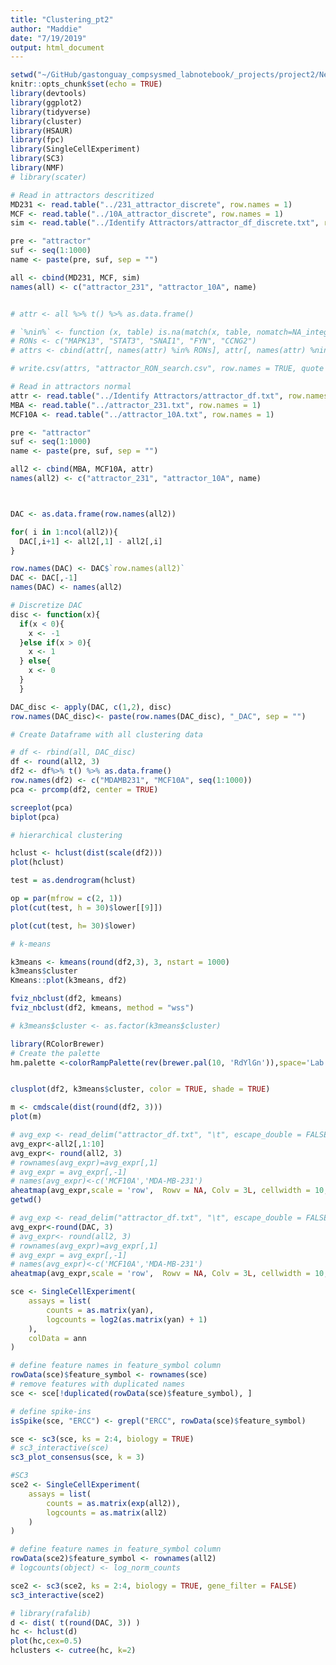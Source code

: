 ```yaml
---
title: "Clustering_pt2"
author: "Maddie"
date: "7/19/2019"
output: html_document
---
```


```r
setwd("~/GitHub/gastonguay_compsysmed_labnotebook/_projects/project2/NetworkAnalysis/SFA/Clustering")
knitr::opts_chunk$set(echo = TRUE)
library(devtools)
library(ggplot2)
library(tidyverse)
library(cluster)
library(HSAUR)
library(fpc)
library(SingleCellExperiment)
library(SC3)
library(NMF)
# library(scater)
```

```r
# Read in attractors descritized
MD231 <- read.table("../231_attractor_discrete", row.names = 1)
MCF <- read.table("../10A_attractor_discrete", row.names = 1)
sim <- read.table("../Identify Attractors/attractor_df_discrete.txt", row.names = 1)

pre <- "attractor"
suf <- seq(1:1000)
name <- paste(pre, suf, sep = "")

all <- cbind(MD231, MCF, sim)
names(all) <- c("attractor_231", "attractor_10A", name)


# attr <- all %>% t() %>% as.data.frame()

# `%nin%` <- function (x, table) is.na(match(x, table, nomatch=NA_integer_))
# RONs <- c("MAPK13", "STAT3", "SNAI1", "FYN", "CCNG2")
# attrs <- cbind(attr[, names(attr) %in% RONs], attr[, names(attr) %nin% RONs])

# write.csv(attrs, "attractor_RON_search.csv", row.names = TRUE, quote = FALSE)
```

```r
# Read in attractors normal
attr <- read.table("../Identify Attractors/attractor_df.txt", row.names = 1)
MBA <- read.table("../attractor_231.txt", row.names = 1)
MCF10A <- read.table("../attractor_10A.txt", row.names = 1)

pre <- "attractor"
suf <- seq(1:1000)
name <- paste(pre, suf, sep = "")

all2 <- cbind(MBA, MCF10A, attr)
names(all2) <- c("attractor_231", "attractor_10A", name)



DAC <- as.data.frame(row.names(all2))

for( i in 1:ncol(all2)){
  DAC[,i+1] <- all2[,1] - all2[,i] 
}

row.names(DAC) <- DAC$`row.names(all2)`
DAC <- DAC[,-1]
names(DAC) <- names(all2)

# Discretize DAC
disc <- function(x){
  if(x < 0){
    x <- -1
  }else if(x > 0){
    x <- 1
  } else{
    x <- 0
  }
  }

DAC_disc <- apply(DAC, c(1,2), disc)
row.names(DAC_disc)<- paste(row.names(DAC_disc), "_DAC", sep = "")

```

```r
# Create Dataframe with all clustering data

# df <- rbind(all, DAC_disc)
df <- round(all2, 3)
df2 <- df%>% t() %>% as.data.frame()
row.names(df2) <- c("MDAMB231", "MCF10A", seq(1:1000))
pca <- prcomp(df2, center = TRUE)

screeplot(pca) 
biplot(pca)

```
```r
# hierarchical clustering

hclust <- hclust(dist(scale(df2)))
plot(hclust)

test = as.dendrogram(hclust)

op = par(mfrow = c(2, 1))
plot(cut(test, h = 30)$lower[[9]])

plot(cut(test, h= 30)$lower)


```

```r
# k-means

k3means <- kmeans(round(df2,3), 3, nstart = 1000)
k3means$cluster
Kmeans::plot(k3means, df2)

fviz_nbclust(df2, kmeans)
fviz_nbclust(df2, kmeans, method = "wss")

# k3means$cluster <- as.factor(k3means$cluster)

library(RColorBrewer)
# Create the palette
hm.palette <-colorRampPalette(rev(brewer.pal(10, 'RdYlGn')),space='Lab')


clusplot(df2, k3means$cluster, color = TRUE, shade = TRUE)

m <- cmdscale(dist(round(df2, 3)))
plot(m)

```


```r
# avg_exp <- read_delim("attractor_df.txt", "\t", escape_double = FALSE, col_names = FALSE,  trim_ws = TRUE)
avg_expr<-all2[,1:10]
avg_expr<- round(all2, 3)
# rownames(avg_expr)=avg_expr[,1]
# avg_expr = avg_expr[,-1]
# names(avg_expr)<-c('MCF10A','MDA-MB-231')
aheatmap(avg_expr,scale = 'row',  Rowv = NA, Colv = 3L, cellwidth = 10, cellheight = 30, hclustfun = "complete",color=colorRampPalette(c('navy','white','firebrick3'))(80), filename = "heatmap.pdf")
getwd()
```
```r

# avg_exp <- read_delim("attractor_df.txt", "\t", escape_double = FALSE, col_names = FALSE,  trim_ws = TRUE)
avg_expr<-round(DAC, 3)
# avg_expr<- round(all2, 3)
# rownames(avg_expr)=avg_expr[,1]
# avg_expr = avg_expr[,-1]
# names(avg_expr)<-c('MCF10A','MDA-MB-231')
aheatmap(avg_expr,scale = 'row',  Rowv = NA, Colv = 3L, cellwidth = 10, cellheight = 30, hclustfun = "complete",color=colorRampPalette(c('navy','white','firebrick3'))(80), filename = "DACheatmap.pdf")
```


```r
sce <- SingleCellExperiment(
    assays = list(
        counts = as.matrix(yan),
        logcounts = log2(as.matrix(yan) + 1)
    ), 
    colData = ann
)

# define feature names in feature_symbol column
rowData(sce)$feature_symbol <- rownames(sce)
# remove features with duplicated names
sce <- sce[!duplicated(rowData(sce)$feature_symbol), ]

# define spike-ins
isSpike(sce, "ERCC") <- grepl("ERCC", rowData(sce)$feature_symbol)

sce <- sc3(sce, ks = 2:4, biology = TRUE)
# sc3_interactive(sce)
sc3_plot_consensus(sce, k = 3)


```


```r
#SC3
sce2 <- SingleCellExperiment(
    assays = list(
        counts = as.matrix(exp(all2)),
        logcounts = as.matrix(all2)
    )
)

# define feature names in feature_symbol column
rowData(sce2)$feature_symbol <- rownames(all2)
# logcounts(object) <- log_norm_counts

sce2 <- sc3(sce2, ks = 2:4, biology = TRUE, gene_filter = FALSE)
sc3_interactive(sce2)

```

```r
# library(rafalib)
d <- dist( t(round(DAC, 3)) )
hc <- hclust(d)
plot(hc,cex=0.5)
hclusters <- cutree(hc, k=2)
```

